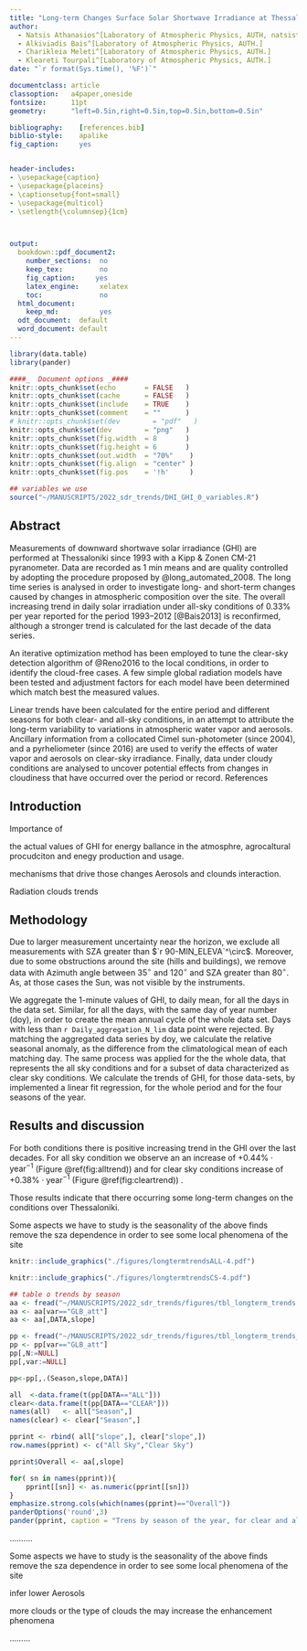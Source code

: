 ```yaml
---
title: "Long-term Changes Surface Solar Shortwave Irradiance at Thessaloniki, Greece under clear- and all-sky conditions"
author:
  - Natsis Athanasios^[Laboratory of Atmospheric Physics, AUTH, natsisthanasis@gmail.com]
  - Alkiviadis Bais^[Laboratory of Atmospheric Physics, AUTH.]
  - Charikleia Meleti^[Laboratory of Atmospheric Physics, AUTH.]
  - Kleareti Tourpali^[Laboratory of Atmospheric Physics, AUTH.]
date: "`r format(Sys.time(), '%F')`"

documentclass: article
classoption:   a4paper,oneside
fontsize:      11pt
geometry:      "left=0.5in,right=0.5in,top=0.5in,bottom=0.5in"

bibliography:    [references.bib]
biblio-style:    apalike
fig_caption:     yes


header-includes:
- \usepackage{caption}
- \usepackage{placeins}
- \captionsetup{font=small}
- \usepackage{multicol}
- \setlength{\columnsep}{1cm}



output:
  bookdown::pdf_document2:
    number_sections:  no
    keep_tex:         no
    fig_caption:     yes
    latex_engine:     xelatex
    toc:              no
  html_document:
    keep_md:          yes
  odt_document:  default
  word_document: default
---
```


```r
library(data.table)
library(pander)

####_  Document options _####
knitr::opts_chunk$set(echo       = FALSE   )
knitr::opts_chunk$set(cache      = FALSE   )
knitr::opts_chunk$set(include    = TRUE    )
knitr::opts_chunk$set(comment    = ""      )
# knitr::opts_chunk$set(dev        = "pdf"   )
knitr::opts_chunk$set(dev        = "png"   )
knitr::opts_chunk$set(fig.width  = 8       )
knitr::opts_chunk$set(fig.height = 6       )
knitr::opts_chunk$set(out.width  = "70%"    )
knitr::opts_chunk$set(fig.align  = "center" )
knitr::opts_chunk$set(fig.pos    = '!h'     )
```

```r
## variables we use
source("~/MANUSCRIPTS/2022_sdr_trends/DHI_GHI_0_variables.R")
```

## Abstract

Measurements of downward shortwave solar irradiance (GHI) are performed at Thessaloniki since 1993 with a Kipp & Zonen CM-21 pyranometer. Data are recorded as 1 min means and are quality controlled by adopting the procedure proposed by @long_automated_2008. The long time series is analysed in order to investigate long- and short-term changes caused by changes in atmospheric composition over the site. The overall increasing trend in daily solar irradiation under all-sky conditions of 0.33% per year reported for the period 1993--2012 [@Bais2013] is reconfirmed, although a stronger trend is calculated for the last decade of the data series.

An iterative optimization method has been employed to tune the clear-sky detection algorithm of @Reno2016 to the local conditions, in order to identify the cloud-free cases. A few simple global radiation models have been tested and adjustment factors for each model have been determined which match best the measured values.

Linear trends have been calculated for the entire period and different seasons for both clear- and all-sky conditions, in an attempt to attribute the long-term variability to variations in atmospheric water vapor and aerosols. Ancillary information from a collocated Cimel sun-photometer (since 2004), and a pyrheliometer (since 2016) are used to verify the effects of water vapor and aerosols on clear-sky irradiance. Finally, data under cloudy conditions are analysed to uncover potential effects from changes in cloudiness that have occurred over the period or record. References

## Introduction

Importance of

the actual values of GHI for energy ballance in the atmosphre, agrocaltural procudciton and enegy production and usage.

mechanisms that drive those changes Aerosols and clounds interaction.

Radiation clouds trends

## Methodology

Due to larger measurement uncertainty near the horizon, we exclude all measurements with SZA greater than $`r 90-MIN_ELEVA`^\circ$. Moreover, due to some obstructions around the site (hills and buildings), we remove data with Azimuth angle between $35^\circ$ and $120^\circ$ and SZA greater than $80^\circ$. As, at those cases the Sun, was not visible by the instruments.

We aggregate the 1-minute values of GHI, to daily mean, for all the days in the data set. Similar, for all the days, with the same day of year number (doy), in order to create the mean annual cycle of the whole data set. Days with less than `r Daily_aggregation_N_lim` data point were rejected. By matching the aggregated data series by doy, we calculate the relative seasonal anomaly, as the difference from the climatological mean of each matching day. The same process was applied for the the whole data, that represents the all sky conditions and for a subset of data characterized as clear sky conditions. We calculate the trends of GHI, for those data-sets, by implemented a linear fit regression, for the whole period and for the four seasons of the year.

## Results and discussion

For both conditions there is positive increasing trend in the GHI over the last decades. For all sky condition we observe an an increase of $+0.44\%\cdot\text{year}^{-1}$ (Figure \@ref(fig:alltrend)) and for clear sky conditions increase of $+0.38\%\cdot\text{year}^{-1}$ (Figure \@ref(fig:cleartrend)) .

Those results indicate that there occurring some long-term changes on the conditions over Thessaloniki.

Some aspects we have to study is the seasonality of the above finds remove the sza dependence in order to see some local phenomena of the site

```r
knitr::include_graphics("./figures/longtermtrendsALL-4.pdf")
```

```r
knitr::include_graphics("./figures/longtermtrendsCS-4.pdf")
```

```r
## table o trends by season
aa <- fread("~/MANUSCRIPTS/2022_sdr_trends/figures/tbl_longterm_trends.dat")
aa <- aa[var=="GLB_att"]
aa <- aa[,DATA,slope]

pp <- fread("~/MANUSCRIPTS/2022_sdr_trends/figures/tbl_longterm_trends_season.dat")
pp <- pp[var=="GLB_att"]
pp[,N:=NULL]
pp[,var:=NULL]

pp<-pp[,.(Season,slope,DATA)]

all  <-data.frame(t(pp[DATA=="ALL"]))
clear<-data.frame(t(pp[DATA=="CLEAR"]))
names(all)   <- all["Season",]
names(clear) <- clear["Season",]

pprint <- rbind( all["slope",], clear["slope",])
row.names(pprint) <- c("All Sky","Clear Sky")

pprint$Overall <- aa[,slope] 

for( sn in names(pprint)){
    pprint[[sn]] <- as.numeric(pprint[[sn]])
}
emphasize.strong.cols(which(names(pprint)=="Overall"))
panderOptions('round',3)
pander(pprint, caption = "Trens by season of the year, for clear and all sky conditions.")

```

..........

Some aspects we have to study is the seasonality of the above finds remove the sza dependence in order to see some local phenomena of the site

infer lower Aerosols

more clouds or the type of clouds the may increase the enhancement phenomena

.........

  <!-- \vfill -->  
